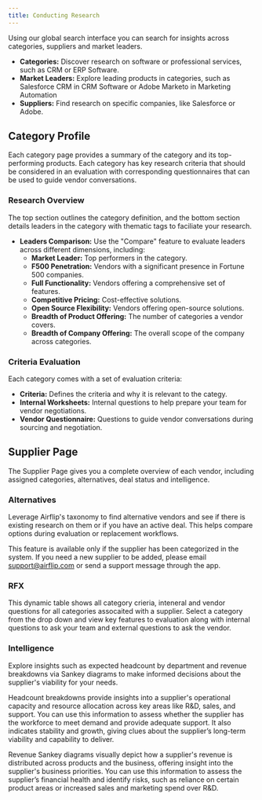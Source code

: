 ```yaml
---
title: Conducting Research
---
```


Using our global search interface you can search for insights across categories, suppliers and market leaders.

- **Categories:** Discover research on software or professional services, such as CRM or ERP Software.
- **Market Leaders:** Explore leading products in categories, such as Salesforce CRM in CRM Software or Adobe Marketo in Marketing Automation
- **Suppliers:** Find research on specific companies, like Salesforce or Adobe.

## Category Profile

Each category page provides a summary of the category and its top-performing products. Each category has key research criteria that should be considered in an evaluation with corresponding questionnaires that can be used to guide vendor conversations.

### Research Overview

The top section outlines the category definition, and the bottom section details leaders in the category with thematic tags to faciliate your research.

- **Leaders Comparison:** Use the "Compare" feature to evaluate leaders across different dimensions, including:
    - **Market Leader:** Top performers in the category.
    - **F500 Penetration:** Vendors with a significant presence in Fortune 500 companies.
    - **Full Functionality:** Vendors offering a comprehensive set of features.
    - **Competitive Pricing:** Cost-effective solutions.
    - **Open Source Flexibility:** Vendors offering open-source solutions.
    - **Breadth of Product Offering:** The number of categories a vendor covers.
    - **Breadth of Company Offering:** The overall scope of the company across categories.

### Criteria Evaluation

Each category comes with a set of evaluation criteria:

- **Criteria:** Defines the criteria and why it is relevant to the categy.
- **Internal Worksheets:** Internal questions to help prepare your team for vendor negotiations.
- **Vendor Questionnaire:** Questions to guide vendor conversations during sourcing and negotiation.

## Supplier Page

The Supplier Page gives you a complete overview of each vendor, including assigned categories, alternatives, deal status and intelligence.

### Alternatives

Leverage Airflip's taxonomy to find alternative vendors and see if there is existing research on them or if you have an active deal. This helps compare options during evaluation or replacement workflows.

This feature is available only if the supplier has been categorized in the system. If you need a new supplier to be added, please email support@airflip.com or send a support message through the app.

### RFX

This dynamic table shows all category crieria, inteneral and vendor questions for all categories assocaited with a supplier. Select a category from the drop down and view key features to evaluation along with internal questions to ask your team and external questions to ask the vendor.

### Intelligence

Explore insights such as expected headcount by department and revenue breakdowns via Sankey diagrams to make informed decisions about the supplier's viability for your needs.

Headcount breakdowns provide insights into a supplier's operational capacity and resource allocation across key areas like R&D, sales, and support. You can use this information to assess whether the supplier has the workforce to meet demand and provide adequate support. It also indicates stability and growth, giving clues about the supplier’s long-term viability and capability to deliver.

Revenue Sankey diagrams visually depict how a supplier's revenue is distributed across products and the business, offering insight into the supplier's business priorities. You can use this information to assess the supplier’s financial health and identify risks, such as reliance on certain product areas or increased sales and marketing spend over R&D.

